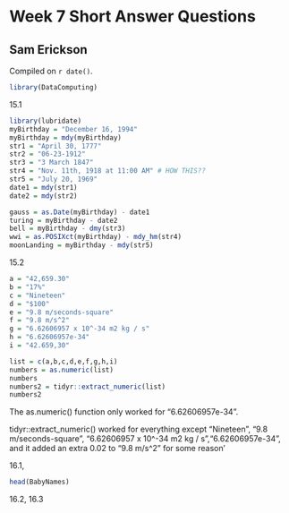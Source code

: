 # Week 7 Short Answer Questions

## Sam Erickson

<!-- leave this material as is -->
Compiled on `r date()`.

```r
library(DataComputing)
```
<!-- put your content after this line -->

15.1

```r
library(lubridate)
myBirthday = "December 16, 1994"
myBirthday = mdy(myBirthday)
str1 = "April 30, 1777"
str2 = "06-23-1912"
str3 = "3 March 1847"
str4 = "Nov. 11th, 1918 at 11:00 AM" # HOW THIS??
str5 = "July 20, 1969"
date1 = mdy(str1)
date2 = mdy(str2)

gauss = as.Date(myBirthday) - date1
turing = myBirthday - date2
bell = myBirthday - dmy(str3)
wwi = as.POSIXct(myBirthday) - mdy_hm(str4)
moonLanding = myBirthday - mdy(str5)
```


15.2

```r
a = "42,659.30"
b = "17%"
c = "Nineteen"
d = "$100"
e = "9.8 m/seconds-square"
f = "9.8 m/s^2"
g = "6.62606957 x 10^-34 m2 kg / s"
h = "6.62606957e-34"
i = "42.659,30"

list = c(a,b,c,d,e,f,g,h,i)
numbers = as.numeric(list)
numbers
numbers2 = tidyr::extract_numeric(list)
numbers2
```
The as.numeric() function only worked for "6.62606957e-34".

tidyr::extract_numeric() worked for everything except "Nineteen", "9.8 m/seconds-square", "6.62606957 x 10^-34 m2 kg / s","6.62606957e-34", and it added an extra 0.02 to  "9.8 m/s^2" for some reason'



16.1, 
```r
head(BabyNames)
```


16.2, 16.3
